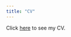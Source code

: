 ```yaml
---
title: "CV"
---
```


Click [here](https://dl.dropboxusercontent.com/u/36231846/cv/CV_Jan2015.pdf) to see my CV.

